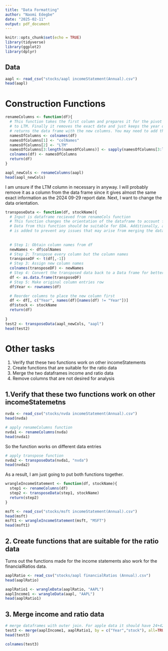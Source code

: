 ---
title: "Data Formatting"
author: "Naomi Edegbe"
date: "2025-02-11"
output: pdf_document
---

```{r setup, include=FALSE}
knitr::opts_chunk$set(echo = TRUE)
library(tidyverse)
library(ggplot2)
library(dplyr)

```

## Data

```{r data}
aapl <- read_csv("stocks/aapl incomeStatement(Annual).csv")
head(aapl)
```
# Construction Functions
```{r function renameColumns}

renameColumns <- function(df){
  # This function takes the first column and prepares it for the pivot table. Then it changes LTM - Last Twelve Months
  # to LTM. Finally it removes the exact date and just keeps the year of the Annual information. The function 
  # returns the data frame with the new columns. You may need to add the appl identifier somehow to categorize the data
  namesOfColumns <- colnames(df)
  namesOfColumns[1] <- "colNames"
  namesOfColumns[2] <- "LTM"
  namesOfColumns[3:length(namesOfColumns)] <- sapply(namesOfColumns[3:length(namesOfColumns)], function(x) substr(x, 1, 4))
  colnames(df) <- namesOfColumns
  return(df)
}

aapl_newCols <- renameColumns(aapl)
head(aapl_newCols)
```
I am unsure if the LTM column in necessary in anyway. I will probably remove it as a column from the data frame since it gives almost the same exact information as the 2024 09-29 report date. Next, I want to change the data orientation.
```{r function transpose dataframe}

transposeData <- function(df, stockName){
  # Input is dataframe recieved from renameCols function
  # This function changes the orientation of the dataframe to account for each year as row entries
  # Data from this function should be suitable for EDA. Additionally, a stock column (input 2)
  # is added to prevent any issues that may arise from merging the dataframes.
  
  
  # Step 1: Obtain column names from df
  newNames <- df$colNames
  # Step 2: Transpose every column but the column names
  transposeDF <- t(df[,-1])
  # Step 3: Assign new column names
  colnames(transposeDF) <- newNames
  # Step 4: Convert the transposed data back to a Data frame for better readability
  df <- as.data.frame(transposeDF)
  # Step 5: Make original column entries row 
  df$Year <- rownames(df)

  # Reorder columns to place the new column first
  df <- df[, c("Year", names(df)[names(df) != "Year"])]
  df$stock <- stockName
  return(df)
  
}
test2 <- transposeData(aapl_newCols, "aapl")
head(test2)
```
# Other tasks
1. Verify that these two functions work on other incomeStatements
2. Create functions that are suitable for the ratio data
3. Merge the two dataframes income and ratio data
4. Remove columns that are not desired for analysis

## 1.Verify that these two functions work on other incomeStatemetns
```{r verify functions work on new data}
nvda <- read_csv("stocks/nvda incomeStatement(Annual).csv")
head(nvda)
```
```{r}
# apply renameColumns function
nvda1 <- renameColumns(nvda)
head(nvda1)
```
So the function works on different data entries
```{r}
# apply transpose function
nvda2 <- transposeData(nvda1, "nvda")
head(nvda2)
```

As a result, I am just going to put both functions together.
```{r}
wrangleIncomeStatement <- function(df, stockName){
  step1 <- renameColumns(df)
  step2 <- transposeData(step1, stockName)
  return(step2)
}
```

```{r wrange test dataframe 3}
msft <- read_csv("stocks/msft incomeStatement(Annual).csv")
head(msft)
msft1 <- wrangleIncomeStatement(msft, "MSFT")
head(msft1)
```

## 2. Create functions that are suitable for the ratio data
Turns out the functions made for the income statements also work for the financialRatios data.
```{r}
aaplRatio <- read_csv("stocks/aapl financialRatios (Annual).csv")
head(aaplRatio)
```
```{r}
aaplRatio1 <- wrangleData(aaplRatio, "AAPL")
aaplIncome1 <- wrangleData(aapl, "AAPL")
head(aaplRatio1)
```

## 3. Merge income and ratio data
```{r}
# merge dataframes with outer join. For apple data it should have 24+42 = 66 columns and 41 rows
test3 <- merge(aaplIncome1, aaplRatio1, by = c("Year","stock"), all=TRUE)
head(test3)
```
```{r}
colnames(test3)
```

